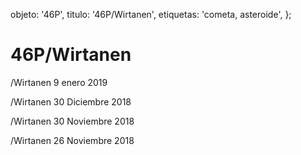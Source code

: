 
  objeto: '46P',
  titulo: '46P/Wirtanen',
  etiquetas: 'cometa, asteroide',
};

# 46P/Wirtanen

<Imagen
  src="objeto/46P_20190109_5_46p_20190109_i88.jpg"
  fecha="20190109"
/>

/Wirtanen 9 enero 2019

<Imagen
  src="objeto/46P_20181230_4_46p_20181230_I88.jpg"
  fecha="20181230"
/>

/Wirtanen 30 Diciembre 2018

<Imagen
  src="objeto/46P_20181130_3_46p_20181130i88rgb.jpg"
  fecha="20181130"
/>

<Imagen
  src="objeto/46P_20181130_2_46p_20181130_i88.jpg"
  fecha="20181130"
/>

/Wirtanen 30 Noviembre 2018

<Imagen
  src="objeto/46P_20181126_1_46p_20181126_i88.jpg"
  fecha="20181126"
/>

/Wirtanen 26 Noviembre 2018